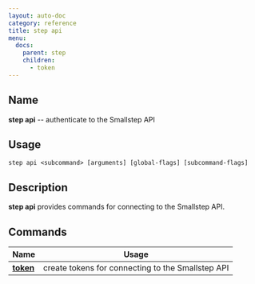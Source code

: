 ```yaml
---
layout: auto-doc
category: reference
title: step api
menu:
  docs:
    parent: step
    children:
      - token
---
```


## Name
**step api** -- authenticate to the Smallstep API

## Usage

```raw
step api <subcommand> [arguments] [global-flags] [subcommand-flags]
```

## Description

**step api** provides commands for connecting to the Smallstep API.


## Commands


| Name | Usage |
|---|---|
| **[token](token/)** | create tokens for connecting to the Smallstep API |

